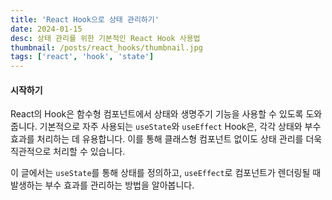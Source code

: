```yaml
---
title: 'React Hook으로 상태 관리하기'
date: 2024-01-15
desc: 상태 관리를 위한 기본적인 React Hook 사용법
thumbnail: /posts/react_hooks/thumbnail.jpg
tags: ['react', 'hook', 'state']
---
```


#### 시작하기

React의 Hook은 함수형 컴포넌트에서 상태와 생명주기 기능을 사용할 수 있도록 도와줍니다. 기본적으로 자주 사용되는 `useState`와 `useEffect` Hook은, 각각 상태와 부수 효과를 처리하는 데 유용합니다. 이를 통해 클래스형 컴포넌트 없이도 상태 관리를 더욱 직관적으로 처리할 수 있습니다.

이 글에서는 `useState`를 통해 상태를 정의하고, `useEffect`로 컴포넌트가 렌더링될 때 발생하는 부수 효과를 관리하는 방법을 알아봅니다.
